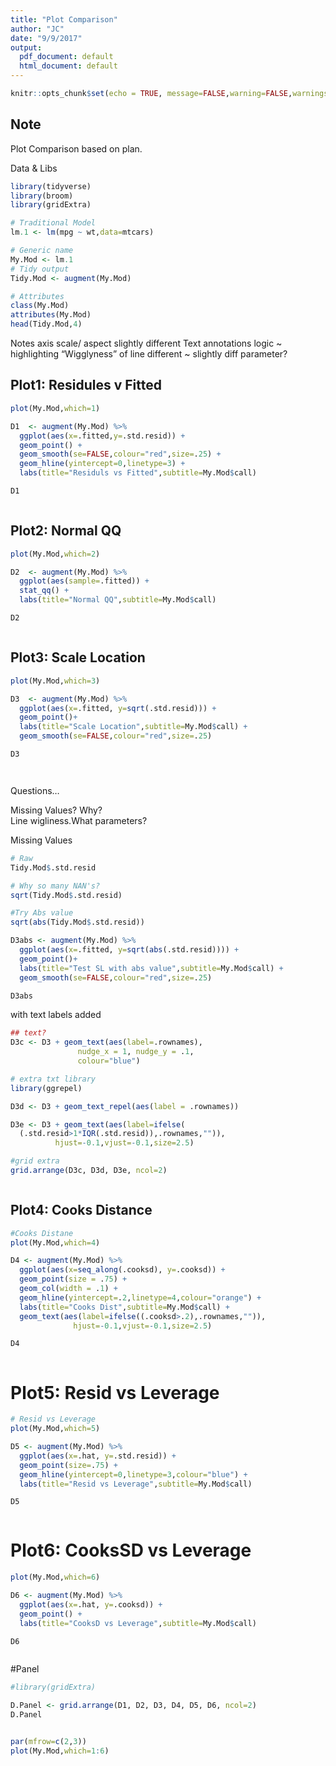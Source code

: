 ```yaml
---
title: "Plot Comparison"
author: "JC"
date: "9/9/2017"
output:
  pdf_document: default
  html_document: default
---
```


```r
knitr::opts_chunk$set(echo = TRUE, message=FALSE,warning=FALSE,warnings=FALSE,messages=FALSE)
```


## Note
Plot Comparison based on plan.

Data & Libs
```r
library(tidyverse)
library(broom)
library(gridExtra)

# Traditional Model
lm.1 <- lm(mpg ~ wt,data=mtcars)

# Generic name
My.Mod <- lm.1
# Tidy output
Tidy.Mod <- augment(My.Mod)

# Attributes
class(My.Mod)
attributes(My.Mod)
head(Tidy.Mod,4)
```

Notes
axis scale/ aspect slightly different 
Text annotations logic ~ highlighting
"Wigglyness" of line different ~ slightly diff parameter?

\newpage
## Plot1: Residules v Fitted

```r

plot(My.Mod,which=1)

D1  <- augment(My.Mod) %>% 
  ggplot(aes(x=.fitted,y=.std.resid)) +
  geom_point() +
  geom_smooth(se=FALSE,colour="red",size=.25) +
  geom_hline(yintercept=0,linetype=3) +
  labs(title="Residuls vs Fitted",subtitle=My.Mod$call)

D1
```

```r

```

\newpage
## Plot2: Normal QQ
 
```r

plot(My.Mod,which=2)

D2  <- augment(My.Mod) %>% 
  ggplot(aes(sample=.fitted)) +
  stat_qq() +
  labs(title="Normal QQ",subtitle=My.Mod$call)

D2 

```

```r

```

\newpage
## Plot3: Scale Location
```r
plot(My.Mod,which=3)

D3  <- augment(My.Mod) %>% 
  ggplot(aes(x=.fitted, y=sqrt(.std.resid))) +
  geom_point()+
  labs(title="Scale Location",subtitle=My.Mod$call) + 
  geom_smooth(se=FALSE,colour="red",size=.25) 

D3



```

```r

```

Questions...  

Missing Values? Why?   
Line wigliness.What parameters?


\newpage
Missing Values

```r
# Raw
Tidy.Mod$.std.resid

# Why so many NAN's?
sqrt(Tidy.Mod$.std.resid)

#Try Abs value
sqrt(abs(Tidy.Mod$.std.resid))

D3abs <- augment(My.Mod) %>% 
  ggplot(aes(x=.fitted, y=sqrt(abs(.std.resid)))) +
  geom_point()+
  labs(title="Test SL with abs value",subtitle=My.Mod$call) + 
  geom_smooth(se=FALSE,colour="red",size=.25) 

D3abs


```

\newpage
with text labels added

```r
## text?
D3c <- D3 + geom_text(aes(label=.rownames),
               nudge_x = 1, nudge_y = .1, 
               colour="blue")

# extra txt library
library(ggrepel) 

D3d <- D3 + geom_text_repel(aes(label = .rownames))

D3e <- D3 + geom_text(aes(label=ifelse(
  (.std.resid>1*IQR(.std.resid)),.rownames,"")),
          hjust=-0.1,vjust=-0.1,size=2.5)

#grid extra
grid.arrange(D3c, D3d, D3e, ncol=2)



```

\newpage

## Plot4: Cooks Distance
```r
#Cooks Distane
plot(My.Mod,which=4)

D4 <- augment(My.Mod) %>% 
  ggplot(aes(x=seq_along(.cooksd), y=.cooksd)) +
  geom_point(size = .75) +
  geom_col(width = .1) +
  geom_hline(yintercept=.2,linetype=4,colour="orange") +
  labs(title="Cooks Dist",subtitle=My.Mod$call) +
  geom_text(aes(label=ifelse((.cooksd>.2),.rownames,"")),
              hjust=-0.1,vjust=-0.1,size=2.5)

D4
```

```r

```

\newpage
# Plot5: Resid vs Leverage

```r

# Resid vs Leverage
plot(My.Mod,which=5)

D5 <- augment(My.Mod) %>% 
  ggplot(aes(x=.hat, y=.std.resid)) +
  geom_point(size=.75) +
  geom_hline(yintercept=0,linetype=3,colour="blue") +
  labs(title="Resid vs Leverage",subtitle=My.Mod$call)

D5

```

```r

```

\newpage
# Plot6: CooksSD vs Leverage

```r
plot(My.Mod,which=6)

D6 <- augment(My.Mod) %>% 
  ggplot(aes(x=.hat, y=.cooksd)) +
  geom_point() +
  labs(title="CooksD vs Leverage",subtitle=My.Mod$call) 

D6
```

```r

```

\newpage
#Panel
```r

#library(gridExtra)

D.Panel <- grid.arrange(D1, D2, D3, D4, D5, D6, ncol=2)
D.Panel
```

```r

```

\newpage
```r
par(mfrow=c(2,3))
plot(My.Mod,which=1:6)
```

